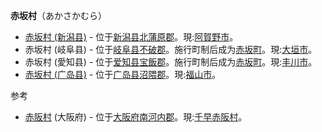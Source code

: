 '''赤坂村'''（あかさかむら）

*[[赤坂村_(新潟县)|赤坂村 (新潟县)]] - 位于[[新潟县|新潟县]][[北蒲原郡|北蒲原郡]]。現:[[阿賀野市|阿賀野市]]。
*赤坂村 (岐阜县) - 位于[[岐阜县|岐阜县]][[不破郡|不破郡]]。施行町制后成为[[赤坂町_(岐阜县)|赤坂町]]。現:[[大垣市|大垣市]]。
*赤坂村 (愛知县) - 位于[[爱知县|爱知县]][[宝飯郡|宝飯郡]]。施行町制后成为[[赤坂町_(爱知县)|赤坂町]]。現:[[丰川市|丰川市]]。
*[[赤坂村_(广岛县)|赤坂村 (广岛县)]] - 位于[[广岛县|广岛县]][[沼隈郡|沼隈郡]]。現:[[福山市|福山市]]。
参考
*[[赤阪村|赤阪村]] (大阪府) - 位于[[大阪府|大阪府]][[南河内郡|南河内郡]]。現:[[千早赤阪村|千早赤阪村]]。

{{Disambig|Cat=三字日本地名消歧義}}